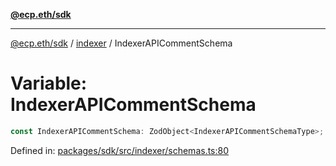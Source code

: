 [**@ecp.eth/sdk**](../../index.mdx)

***

[@ecp.eth/sdk](/sdk-reference/index.mdx) / [indexer](/sdk-reference/indexer/index.mdx) / IndexerAPICommentSchema

# Variable: IndexerAPICommentSchema

```ts
const IndexerAPICommentSchema: ZodObject<IndexerAPICommentSchemaType>;
```

Defined in: [packages/sdk/src/indexer/schemas.ts:80](https://github.com/ecp-eth/comments-monorepo/blob/main/packages/sdk/src/indexer/schemas.ts#L80)
